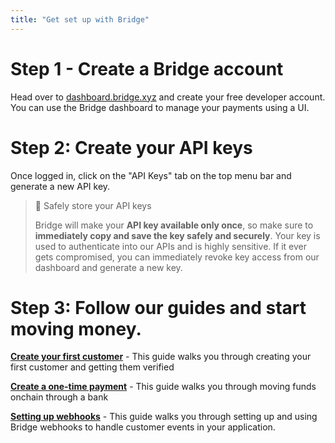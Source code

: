 ```yaml
---
title: "Get set up with Bridge"
---
```


# Step 1 - Create a Bridge account

Head over to [dashboard.bridge.xyz](https://dashboard.bridge.xyz) and create your free developer account. You can use the Bridge dashboard to manage your payments using a UI.

# Step 2: Create your API keys

Once logged in, click on the "API Keys" tab on the top menu bar and generate a new API key.

> 🚧 Safely store your API keys
>
> Bridge will make your **API key available only once**, so make sure to **immediately copy and save the key safely and securely**. Your key is used to authenticate into our APIs and is highly sensitive. If it ever gets compromised, you can immediately revoke key access from our dashboard and generate a new key.

# Step 3: Follow our guides and start moving money.

[**Create your first customer**](https://apidocs.bridge.xyz/v1/docs/creating-your-first-customer) - This guide walks you through creating your first customer and getting them verified

[**Create a one-time payment**](https://apidocs.bridge.xyz/v1/docs/creating-your-first-transfer-with-static-templates) - This guide walks you through moving funds onchain through a bank

[**Setting up webhooks**](https://apidocs.bridge.xyz/v1/docs/setting-up-webhooks) - This guide walks you through setting up and using Bridge webhooks to handle customer events in your application.